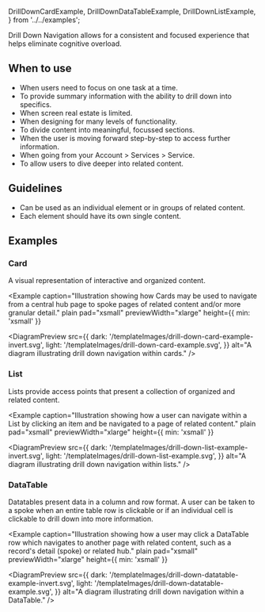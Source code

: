   DrillDownCardExample,
  DrillDownDataTableExample,
  DrillDownListExample,
} from '../../examples';

Drill Down Navigation allows for a consistent
and focused experience that helps eliminate cognitive overload.

## When to use

- When users need to focus on one task at a time.
- To provide summary information with the ability to drill down into specifics.
- When screen real estate is limited.
- When designing for many levels of functionality.
- To divide content into meaningful, focussed sections.
- When the user is moving forward step-by-step to access further information.
- When going from your Account > Services > Service.
- To allow users to dive deeper into related content.

## Guidelines

- Can be used as an individual element or in groups of related content.
- Each element should have its own single content.

## Examples

### Card

A visual representation of interactive and organized content.

<Example
  caption="Illustration showing how Cards may be used to navigate from a central hub page to spoke pages of related content and/or more granular detail."
  plain
  pad="xsmall"
  previewWidth="xlarge"
  height={{ min: 'xsmall' }}
>
  <DiagramPreview
    src={{
      dark: '/templateImages/drill-down-card-example-invert.svg',
      light: '/templateImages/drill-down-card-example.svg',
    }}
    alt="A diagram illustrating drill down navigation within cards."
  />
</Example>

<Example plain>
  <DrillDownCardExample />
</Example>

### List

Lists provide access points that present a collection of organized and related content.

<Example
  caption="Illustration showing how a user can navigate within a List by clicking an item and be navigated to a page of related content."
  plain
  pad="xsmall"
  previewWidth="xlarge"
  height={{ min: 'xsmall' }}
>
  <DiagramPreview
    src={{
      dark: '/templateImages/drill-down-list-example-invert.svg',
      light: '/templateImages/drill-down-list-example.svg',
    }}
    alt="A diagram illustrating drill down navigation within lists."
  />
</Example>

<Example plain>
  <DrillDownListExample />
</Example>

### DataTable

Datatables present data in a column and row format. A user can be taken to a spoke when an entire table row is clickable or if an individual cell is clickable to drill down into more information.

<Example
  caption="Illustration showing how a user may click a DataTable row which navigates to another page with related content, such as a record's detail (spoke) or related hub."
  plain
  pad="xsmall"
  previewWidth="xlarge"
  height={{ min: 'xsmall' }}
>
  <DiagramPreview
    src={{
      dark: '/templateImages/drill-down-datatable-example-invert.svg',
      light: '/templateImages/drill-down-datatable-example.svg',
    }}
    alt="A diagram illustrating drill down navigation within a DataTable."
  />
</Example>

<Example plain>
  <DrillDownDataTableExample />
</Example>
